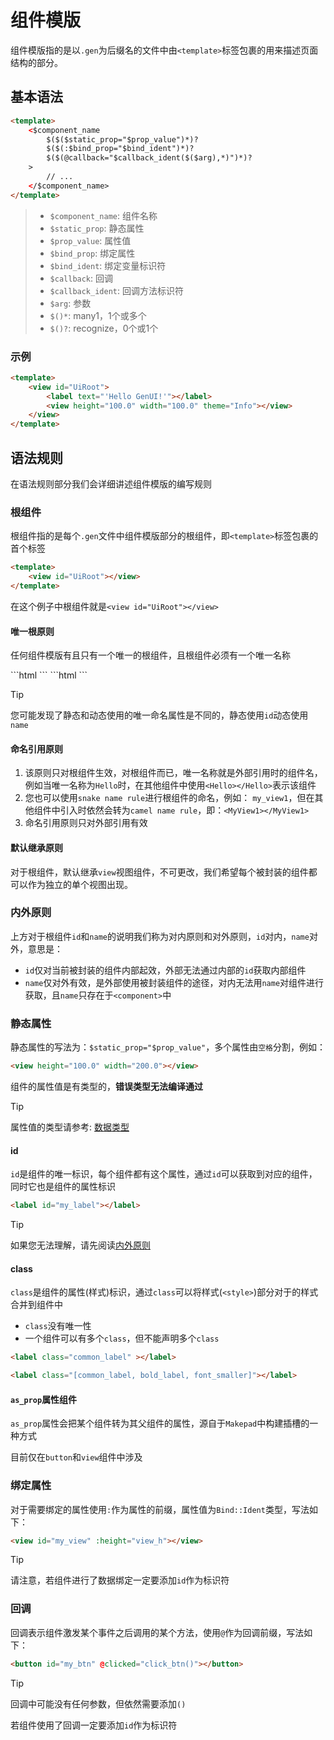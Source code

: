 
# 组件模版

组件模版指的是以`.gen`为后缀名的文件中由`<template>`标签包裹的用来描述页面结构的部分。

## 基本语法

```html
<template>
    <$component_name 
        $($($static_prop="$prop_value")*)?
        $($(:$bind_prop="$bind_ident")*)?
        $($(@callback="$callback_ident($($arg),*)")*)?
    >
        // ...
    </$component_name>
</template>
```

> - `$component_name`: 组件名称
> - `$static_prop`: 静态属性
> - `$prop_value`: 属性值
> - `$bind_prop`: 绑定属性
> - `$bind_ident`: 绑定变量标识符
> - `$callback`: 回调
> - `$callback_ident`: 回调方法标识符
> - `$arg`: 参数
> - `$()*`: many1，1个或多个
> - `$()?`: recognize，0个或1个


### 示例

```html title="root.gen"
<template>
    <view id="UiRoot">
        <label text="'Hello GenUI!'"></label>
        <view height="100.0" width="100.0" theme="Info"></view>
    </view>
</template>
```

## 语法规则

在语法规则部分我们会详细讲述组件模版的编写规则

### 根组件

根组件指的是每个`.gen`文件中组件模版部分的根组件，即`<template>`标签包裹的首个标签

```html
<template>
    <view id="UiRoot"></view>
</template>
```

在这个例子中根组件就是`<view id="UiRoot"></view>`

#### 唯一根原则

任何组件模版有且只有一个唯一的根组件，且根组件必须有一个唯一名称

<Tabs>
    <Tab label="静态唯一根">
    ```html
    <view id="SpecialName"></view>
    ```
    </Tab>
    <Tab label="动态唯一根">
    ```html
    <component name="SpecialName"></component>
    ```
    </Tab>
</Tabs>

> [!TIP]
>
> 您可能发现了静态和动态使用的唯一命名属性是不同的，静态使用`id`动态使用`name`

#### 命名引用原则

1. 该原则只对根组件生效，对根组件而已，唯一名称就是外部引用时的组件名，例如当唯一名称为`Hello`时，在其他组件中使用`<Hello></Hello>`表示该组件
2. 您也可以使用`snake name rule`进行根组件的命名，例如： `my_view1`，但在其他组件中引入时依然会转为`camel name rule`，即：`<MyView1></MyView1>`
3. 命名引用原则只对外部引用有效

#### 默认继承原则

对于根组件，默认继承`view`视图组件，不可更改，我们希望每个被封装的组件都可以作为独立的单个视图出现。

### 内外原则

上方对于根组件`id`和`name`的说明我们称为对内原则和对外原则，`id`对内，`name`对外，意思是：

- `id`仅对当前被封装的组件内部起效，外部无法通过内部的`id`获取内部组件
- `name`仅对外有效，是外部使用被封装组件的途径，对内无法用`name`对组件进行获取，且`name`只存在于`<component>`中

### 静态属性

静态属性的写法为：`$static_prop="$prop_value"`，多个属性由`空格`分割，例如：

```html
<view height="100.0" width="200.0"></view>
```

组件的属性值是有类型的，**错误类型无法编译通过**

> [!TIP]
>
> 属性值的类型请参考: [数据类型](/zh/doc/tutorial/data)

#### id

`id`是组件的唯一标识，每个组件都有这个属性，通过`id`可以获取到对应的组件，同时它也是组件的属性标识

```html
<label id="my_label"></label>
```

> [!TIP]
> 
> 如果您无法理解，请先阅读[内外原则](#内外原则)

#### class

`class`是组件的属性(样式)标识，通过`class`可以将样式(`<style>`)部分对于的样式合并到组件中

- `class`没有唯一性
- 一个组件可以有多个`class`，但不能声明多个`class`

```html
<label class="common_label" ></label>

<label class="[common_label, bold_label, font_smaller]"></label>
```

#### `as_prop`属性组件

`as_prop`属性会把某个组件转为其父组件的属性，源自于`Makepad`中构建插槽的一种方式

目前仅在`button`和`view`组件中涉及

### 绑定属性

对于需要绑定的属性使用`:`作为属性的前缀，属性值为`Bind::Ident`类型，写法如下：

```html
<view id="my_view" :height="view_h"></view>
```

> [!TIP]
>
> 请注意，若组件进行了数据绑定一定要添加`id`作为标识符

### 回调

回调表示组件激发某个事件之后调用的某个方法，使用`@`作为回调前缀，写法如下：

```html
<button id="my_btn" @clicked="click_btn()"></button>
```

> [!TIP]
>
> 回调中可能没有任何参数，但依然需要添加`()`
>
> 若组件使用了回调一定要添加`id`作为标识符